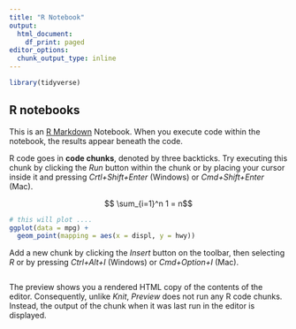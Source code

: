 ```yaml
---
title: "R Notebook"
output:
  html_document:
    df_print: paged
editor_options:
  chunk_output_type: inline
---
```


<!-- This file by Charlotte Wickham is licensed under a Creative Commons Attribution 4.0 International License. -->

```r
library(tidyverse)
```

## R notebooks

This is an [R Markdown](http://rmarkdown.rstudio.com) Notebook. When you execute code within the notebook, the results appear beneath the code. 

R code goes in **code chunks**, denoted by three backticks. Try executing this chunk by clicking the *Run* button within the chunk or by placing your cursor inside it and pressing *Crtl+Shift+Enter* (Windows) or *Cmd+Shift+Enter* (Mac). 


$$ \sum_{i=1}^n 1 = n$$

```r
# this will plot ....
ggplot(data = mpg) +
  geom_point(mapping = aes(x = displ, y = hwy))
```


Add a new chunk by clicking the *Insert* button on the toolbar, then selecting *R* or by pressing  *Ctrl+Alt+I* (Windows) or *Cmd+Option+I* (Mac).

```r

```

<!--
When you save the notebook, an HTML file containing the code and output will be saved alongside it (click the *Preview* button or press *Ctrl+Shift+K* (Windows) or *Cmd+Shift+K* (Mac) to preview the HTML file). 
-->


The preview shows you a rendered HTML copy of the contents of the editor. Consequently, unlike *Knit*, *Preview* does not run any R code chunks. Instead, the output of the chunk when it was last run in the editor is displayed.
